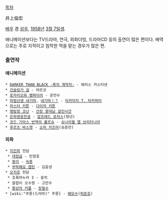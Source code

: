 [[목차]]

井上倫宏

[[배우]] 겸 [[성우]], [[1958년]] [[3월 7일]]생.

애니메이션보다는 TV드라마, 연극, 외화더빙, 드라마CD 등의 출연이 많은 편이다. 배역으로는 주로 지적이고 침착한 역을 맡는 경우가 많은 편.

=== 출연작 ===
==== 애니메이션 ====
 * [[DARKER THAN BLACK -흑의 계약자-]] - 에리스 카스티넨
 * [[건슬링거 걸]] - 마르코
 * [[로자리오와 뱀파이어]] - 운전수
 * [[마법선생 네기마]], [[네기마！？]] - [[타카미치 T. 타카하타]]
 * [[마스터 키튼]] - [[다이치 키튼]]
 * [[명탐정 코난]] - [[산장 붕대남 살인사건]]
 * [[은하영웅전설]] - [[알프레드 로자스]](청년)
 * [[코드 기아스 반역의 를르슈]] - [[슈나이젤 엘 브리타니아]]
 * [[후르츠 바스켓]] - [[소마 카즈마]](송준만)

==== 외화 ====
 * [[지진희]] 전담
  * [[대장금]] - 민정호
  * [[동이]] - [[숙종]]
  * [[부탁해요 캡틴]] - 김윤성
 * [[오지호]] 전담
  * 조폭마누라 3 - 꽁치
  * 칼잡이 오수정 - 고만수
  * [[환상의 커플]] - [[장철수]]
 * [wiki:"주몽(드라마)" 주몽] - [[해모수]]([[허준호]])
